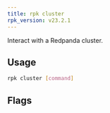 ```yaml
---
title: rpk cluster
rpk_version: v23.2.1
---
```


<head>
  <meta name="title" content="rpk cluster commands | Redpanda Docs" />
  <meta name="description" content="rpk cluster commands list" />
  <link rel="canonical" href="https://docs.redpanda.com/docs/reference/rpk/rpk-cluster/" />
</head>

Interact with a Redpanda cluster.

## Usage

```bash
rpk cluster [command]
```

## Flags

<!--
[cols=",,",]
|===
|*Value* |*Type* |*Description*

|-h, --help |- |Help for cluster.

|--config |string |Redpanda or rpk config file; default search paths are
~/.config/rpk/rpk.yaml, $PWD, and /etc/redpanda/`redpanda.yaml`.

|-X, --config-opt |stringArray |Override rpk configuration settings; '-X
help' for detail or '-X list' for terser detail.

|--profile |string |rpk profile to use.

|-v, --verbose |- |Enable verbose logging.
|===

-->
